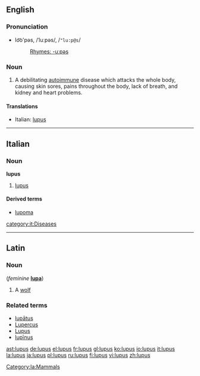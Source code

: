 {{see|Lupus}}
{{wikipedia}}
==English==
=== Pronunciation ===
*lo͝o'pəs, /ˈluːpəs/, /<tt>"lu:p@s</tt>/
*:[[Rhymes:English:-uːpəs|Rhymes: -uːpəs]]

=== Noun ===
{{en-noun|-}}

#A debilitating [[autoimmune]] disease which attacks the whole body, causing skin sores, pains throughout the body, lack of breath, and kidney and heart problems.

====Translations====
*Italian: [[lupus#Italian|lupus]] {{m}}

----

==Italian==
===Noun===
'''lupus''' {{m}} {{inv}}
# [[lupus]]

====Derived terms====
*[[lupoma]]

[[category:it:Diseases]]

----
==Latin==

===Noun===
{{la-noun|lupus|lupi|lupī|m|second}} (''feminine'' '''[[lupa]]''')

# A [[wolf]]

===Related terms===
*[[lupatus|lupātus]]
*[[Lupercus]]
*[[Lupus]]
*[[lupinus|lupīnus]]

[[Category:la:Mammals]]

[[ast:lupus]]
[[de:lupus]]
[[el:lupus]]
[[fr:lupus]]
[[gl:lupus]]
[[ko:lupus]]
[[io:lupus]]
[[it:lupus]]
[[la:lupus]]
[[ja:lupus]]
[[pl:lupus]]
[[ru:lupus]]
[[fi:lupus]]
[[vi:lupus]]
[[zh:lupus]]